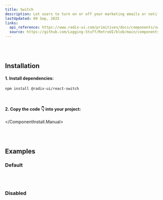 ```yaml
---
title: Switch
description: Let users to turn on or off your marketing emails or notifications.
lastUpdated: 09 Sep, 2025
links:
  api_reference: https://www.radix-ui.com/primitives/docs/components/switch#api-reference
  source: https://github.com/Logging-Stuff/RetroUI/blob/main/components/retroui/Switch.tsx
---
```


<ComponentShowcase name="switch-style-default" />
<br />
<br />

## Installation

<ComponentInstall>
  <ComponentInstall.Cli npmCommand="npx shadcn@latest add @retroui/switch" />
  <ComponentInstall.Manual>
  
#### 1. Install dependencies:

```sh
npm install @radix-ui/react-switch
```

<br />

#### 2. Copy the code 👇 into your project:

<ComponentSource name="switch" />

  </ComponentInstall.Manual>
</ComponentInstall>

<br />
<br />

## Examples

### Default

<ComponentShowcase name="switch-style-default" />
<br />
<br />

### Disabled

<ComponentShowcase name="switch-style-disabled" />
<br />
<br />
